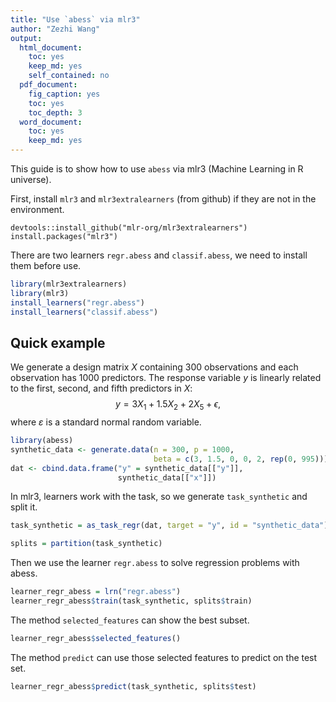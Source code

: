 ---
title: "Use `abess` via mlr3"
author: "Zezhi Wang"
output:
  html_document: 
    toc: yes
    keep_md: yes
    self_contained: no
  pdf_document:
    fig_caption: yes
    toc: yes
    toc_depth: 3
  word_document: 
    toc: yes
    keep_md: yes
---

This guide is to show how to use `abess` via mlr3 (Machine Learning in R universe).

First, install `mlr3` and `mlr3extralearners` (from github) if they are not in the environment.

```
devtools::install_github("mlr-org/mlr3extralearners")
install.packages("mlr3")
```

There are two learners `regr.abess` and `classif.abess`, we need to install them before use.

```{r warning=FALSE}
library(mlr3extralearners)
library(mlr3)
install_learners("regr.abess")
install_learners("classif.abess")
```

## Quick example  

We generate a design matrix $X$ containing 300 observations and each observation has 1000 predictors. The response variable $y$ is linearly related to the first, second, and fifth predictors in $X$: 
$$y = 3X_1 + 1.5X_2 + 2X_5 + \epsilon,$$
where $\varepsilon$ is a standard normal random variable.

```{r warning=FALSE}
library(abess)
synthetic_data <- generate.data(n = 300, p = 1000, 
                                beta = c(3, 1.5, 0, 0, 2, rep(0, 995)))
dat <- cbind.data.frame("y" = synthetic_data[["y"]], 
                        synthetic_data[["x"]])
```

In mlr3, learners work with the task, so we generate `task_synthetic` and split it.

```{r}
task_synthetic = as_task_regr(dat, target = "y", id = "synthetic_data")

splits = partition(task_synthetic)
```

Then we use the learner `regr.abess` to solve regression problems with abess.

```{r}
learner_regr_abess = lrn("regr.abess")
learner_regr_abess$train(task_synthetic, splits$train)
```

The method `selected_features` can show the best subset.

```{r}
learner_regr_abess$selected_features()
```

The method `predict` can use those selected features to predict on the test set.

```{r}
learner_regr_abess$predict(task_synthetic, splits$test)
```

